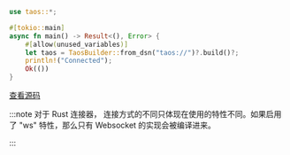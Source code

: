 ```rust title="原生连接"
use taos::*;

#[tokio::main]
async fn main() -> Result<(), Error> {
    #[allow(unused_variables)]
    let taos = TaosBuilder::from_dsn("taos://")?.build()?;
    println!("Connected");
    Ok(())
}

```

[查看源码](https://github.com/taosdata/TDengine/blob/main/docs/examples/rust/nativeexample/examples/connect.rs)

:::note
对于 Rust 连接器， 连接方式的不同只体现在使用的特性不同。如果启用了 "ws" 特性，那么只有 Websocket 的实现会被编译进来。

:::
